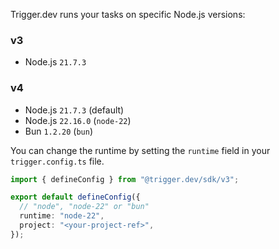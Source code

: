 Trigger.dev runs your tasks on specific Node.js versions:

### v3

- Node.js `21.7.3`

### v4

- Node.js `21.7.3` (default)
- Node.js `22.16.0` (`node-22`)
- Bun `1.2.20` (`bun`)

You can change the runtime by setting the `runtime` field in your `trigger.config.ts` file.

```ts
import { defineConfig } from "@trigger.dev/sdk/v3";

export default defineConfig({
  // "node", "node-22" or "bun"
  runtime: "node-22",
  project: "<your-project-ref>",
});
```
